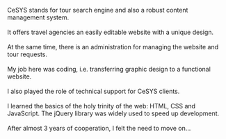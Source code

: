 
CeSYS stands for tour search engine and also
a robust content management system.
\
\
It offers travel agencies an easily editable website with a unique design.
\
\
At the same time, there is an administration
for managing the website and tour requests.
\
\
My job here was coding, i.e.
transferring graphic design to a functional website.
\
\
I also played the role of technical support for CeSYS clients.
\
\
I learned the basics of the holy trinity of the web: HTML, CSS and JavaScript.
The jQuery library was widely used to speed up development.
\
\
After almost 3 years of cooperation, I felt the need to move on...
